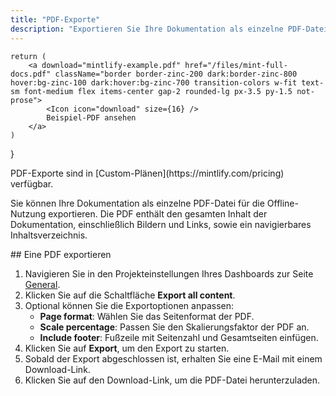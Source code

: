 ```yaml
---
title: "PDF-Exporte"
description: "Exportieren Sie Ihre Dokumentation als einzelne PDF-Datei"
---
```


    return (
        <a download="mintlify-example.pdf" href="/files/mint-full-docs.pdf" className="border border-zinc-200 dark:border-zinc-800 hover:bg-zinc-100 dark:hover:bg-zinc-700 transition-colors w-fit text-sm font-medium flex items-center gap-2 rounded-lg px-3.5 py-1.5 not-prose">
            <Icon icon="download" size={16} />
            Beispiel-PDF ansehen
        </a>
    )
}

<Info>
  PDF-Exporte sind in [Custom-Plänen](https://mintlify.com/pricing) verfügbar.
</Info>

Sie können Ihre Dokumentation als einzelne PDF-Datei für die Offline-Nutzung exportieren. Die PDF enthält den gesamten Inhalt der Dokumentation, einschließlich Bildern und Links, sowie ein navigierbares Inhaltsverzeichnis.


<div id="exporting-a-pdf">
  ## Eine PDF exportieren
</div>

1. Navigieren Sie in den Projekteinstellungen Ihres Dashboards zur Seite [General](https://dashboard.mintlify.com/settings/deployment/general).
2. Klicken Sie auf die Schaltfläche **Export all content**.
3. Optional können Sie die Exportoptionen anpassen:
    - **Page format**: Wählen Sie das Seitenformat der PDF.
    - **Scale percentage**: Passen Sie den Skalierungsfaktor der PDF an.
    - **Include footer**: Fußzeile mit Seitenzahl und Gesamtseiten einfügen.
4. Klicken Sie auf **Export**, um den Export zu starten.
5. Sobald der Export abgeschlossen ist, erhalten Sie eine E-Mail mit einem Download-Link.
6. Klicken Sie auf den Download-Link, um die PDF-Datei herunterzuladen.

<DownloadPDFButton />